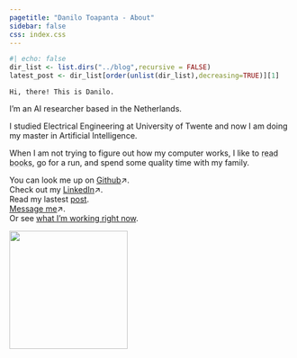 ```yaml
---
pagetitle: "Danilo Toapanta - About"
sidebar: false
css: index.css
---
```

```r
#| echo: false
dir_list <- list.dirs("../blog",recursive = FALSE) 
latest_post <- dir_list[order(unlist(dir_list),decreasing=TRUE)][1]
```

:::{.disable-link-underline}

<!-- This is how you cna share your searches 
https://www.google.com/search?q=university+of+twente -->

```{=html}
<div class="quarto-about-solana column-body" >
    <div class="about-entity">
        <div class="entity-contents">
            <div class="about-contents">
                <main class="content" id="quarto-document-content">
                    <p>
                        <code>Hi, there! This is Danilo.</code>
                    </p>
                    <p>I’m an AI researcher based in the Netherlands.</p>
                    <p>I studied Electrical Engineering at University of Twente and now I am doing my master in Artificial Intelligence.</p>
                    <p>When I am not trying to figure out how my computer works, I like to <a href="../books/index.qmd" style="color:inherit; text-decoration:underline;text-decoration-color:#a3a6a8a1 ">read books</a>, go for a run, and spend some quality time with my family.</p>
                    <!-- <a href="../tailor/index.qmd" style="color:inherit; text-decoration:underline;text-decoration-color:#a3a6a8a1 ">tailor my clothes</a>, -->
                    <p>
                        You can look me up on <a href="https://github.com/danilotpnta?tab=repositories" target="_blank">Github</a>↗.<br> 
                        Check out my <a href="https://www.linkedin.com/in/DaniloToapnta/" target="_blank">LinkedIn</a>↗.<br> 
                        Read my lastest <a href="`r latest_post`">post</a>.<br> 
                        <!-- My (outdated) <a href="404.qmd">résumé</a>.<br>  -->
                        <a href="mailto:danilotpnta@gmail.com?subject=%5BWebsite%5D%20-%20%27Insert%20Subject%20Here%27" target="_blank">
                            Message me</a>↗.<br>
                        Or see <a href="../now/index.qmd">what I’m working right now</a>.
                    </p>
                </main>
            </div>
        </div>
        <img src="../assets/danilo.jpeg" class="about-image rounded" style="width: 15em;">
    </div>
</div>

```
:::
























